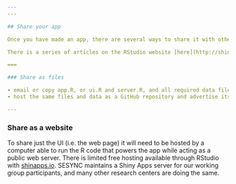 ```yaml
---
---

## Share your app

Once you have made an app, there are several ways to share it with others. It is important to make sure that everything the app needs to run (data and packages) will be loaded into the R session. 

There is a series of articles on the RStudio website [here](http://shiny.rstudio.com/articles/) about deploying apps.

===

### Share as files

- email or copy app.R, or ui.R and server.R, and all required data files
- host the same files and data as a GitHub repository and advertise its accessbility through calls to `shiny::runGitHub('%repo%', '%username%')`

---
```


### Share as a website

To share just the UI (i.e. the web page) it will need to be hosted by a computer able to run the R code that powers the app while acting as a public web server. There is limited free hosting available through RStudio with [shinapps.io](http://www.shinyapps.io/). SESYNC maintains a Shiny Apps server for our working group participants, and many other research centers are doing the same.
